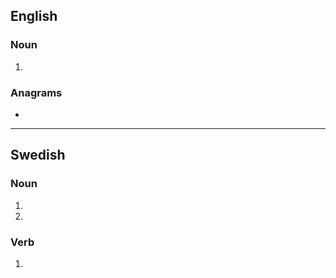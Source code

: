 ==English==

===Noun===
{{head|en|noun plural form}}

# {{plural of|rev|lang=en}}

===Anagrams===
* {{anagrams|en|ERVs|Serv.|VREs|serv|vers}}

----

==Swedish==

===Noun===
{{head|sv|noun form}}

# {{sv-noun-form-indef-gen|rev}}
# {{sv-noun-form-indef-gen-pl|rev}}

===Verb===
{{head|sv|verb form}}

# {{sv-verb-form-past-pass|riva}}